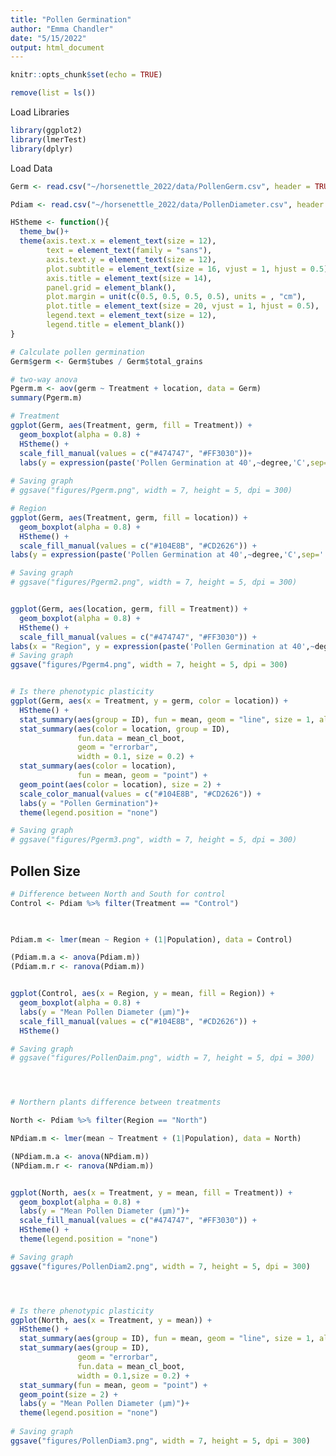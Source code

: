 ```yaml
---
title: "Pollen Germination"
author: "Emma Chandler"
date: "5/15/2022"
output: html_document
---
```


```r
knitr::opts_chunk$set(echo = TRUE)
```

```r
remove(list = ls())
```

Load Libraries
```r
library(ggplot2)
library(lmerTest)
library(dplyr)

```


Load Data
```r
Germ <- read.csv("~/horsenettle_2022/data/PollenGerm.csv", header = TRUE)

Pdiam <- read.csv("~/horsenettle_2022/data/PollenDiameter.csv", header = TRUE)
```

```r
HStheme <- function(){            
  theme_bw()+                          
  theme(axis.text.x = element_text(size = 12), 
        text = element_text(family = "sans"), 
        axis.text.y = element_text(size = 12),
        plot.subtitle = element_text(size = 16, vjust = 1, hjust = 0.5),
        axis.title = element_text(size = 14),
        panel.grid = element_blank(),
        plot.margin = unit(c(0.5, 0.5, 0.5, 0.5), units = , "cm"),
        plot.title = element_text(size = 20, vjust = 1, hjust = 0.5),
        legend.text = element_text(size = 12),
        legend.title = element_blank())
}
```



```r

# Calculate pollen germination
Germ$germ <- Germ$tubes / Germ$total_grains

# two-way anova
Pgerm.m <- aov(germ ~ Treatment + location, data = Germ)
summary(Pgerm.m)

# Treatment
ggplot(Germ, aes(Treatment, germ, fill = Treatment)) +
  geom_boxplot(alpha = 0.8) +
  HStheme() +
  scale_fill_manual(values = c("#474747", "#FF3030"))+
  labs(y = expression(paste('Pollen Germination at 40',~degree,'C',sep='')))
  
# Saving graph
# ggsave("figures/Pgerm.png", width = 7, height = 5, dpi = 300)

# Region
ggplot(Germ, aes(Treatment, germ, fill = location)) +
  geom_boxplot(alpha = 0.8) +
  HStheme() +
  scale_fill_manual(values = c("#104E8B", "#CD2626")) +
labs(y = expression(paste('Pollen Germination at 40',~degree,'C',sep='')))

# Saving graph
# ggsave("figures/Pgerm2.png", width = 7, height = 5, dpi = 300)


ggplot(Germ, aes(location, germ, fill = Treatment)) +
  geom_boxplot(alpha = 0.8) +
  HStheme() +
  scale_fill_manual(values = c("#474747", "#FF3030")) +
labs(x = "Region", y = expression(paste('Pollen Germination at 40',~degree,'C',sep='')))
# Saving graph
ggsave("figures/Pgerm4.png", width = 7, height = 5, dpi = 300)


# Is there phenotypic plasticity
ggplot(Germ, aes(x = Treatment, y = germ, color = location)) +
  HStheme() +
  stat_summary(aes(group = ID), fun = mean, geom = "line", size = 1, alpha = 0.7) +
  stat_summary(aes(color = location, group = ID), 
               fun.data = mean_cl_boot,
               geom = "errorbar",
               width = 0.1, size = 0.2) +
  stat_summary(aes(color = location),
               fun = mean, geom = "point") +
  geom_point(aes(color = location), size = 2) +
  scale_color_manual(values = c("#104E8B", "#CD2626")) +
  labs(y = "Pollen Germination")+
  theme(legend.position = "none")

# Saving graph
# ggsave("figures/Pgerm3.png", width = 7, height = 5, dpi = 300)

```

## Pollen Size
```r

# Difference between North and South for control
Control <- Pdiam %>% filter(Treatment == "Control")


  
Pdiam.m <- lmer(mean ~ Region + (1|Population), data = Control)

(Pdiam.m.a <- anova(Pdiam.m))
(Pdiam.m.r <- ranova(Pdiam.m))


ggplot(Control, aes(x = Region, y = mean, fill = Region)) +
  geom_boxplot(alpha = 0.8) +
  labs(y = "Mean Pollen Diameter (µm)")+
  scale_fill_manual(values = c("#104E8B", "#CD2626")) +
  HStheme()

# Saving graph
# ggsave("figures/PollenDaim.png", width = 7, height = 5, dpi = 300)




# Northern plants difference between treatments

North <- Pdiam %>% filter(Region == "North")

NPdiam.m <- lmer(mean ~ Treatment + (1|Population), data = North)

(NPdiam.m.a <- anova(NPdiam.m))
(NPdiam.m.r <- ranova(NPdiam.m))


ggplot(North, aes(x = Treatment, y = mean, fill = Treatment)) +
  geom_boxplot(alpha = 0.8) +
  labs(y = "Mean Pollen Diameter (µm)")+
  scale_fill_manual(values = c("#474747", "#FF3030")) +
  HStheme() +
  theme(legend.position = "none")

# Saving graph
ggsave("figures/PollenDiam2.png", width = 7, height = 5, dpi = 300)




# Is there phenotypic plasticity
ggplot(North, aes(x = Treatment, y = mean)) +
  HStheme() +
  stat_summary(aes(group = ID), fun = mean, geom = "line", size = 1, alpha = 0.7) +
  stat_summary(aes(group = ID), 
               geom = "errorbar",
               fun.data = mean_cl_boot,
               width = 0.1,size = 0.2) +
  stat_summary(fun = mean, geom = "point") +
  geom_point(size = 2) +
  labs(y = "Mean Pollen Diameter (µm)")+
  theme(legend.position = "none")
  
# Saving graph
ggsave("figures/PollenDiam3.png", width = 7, height = 5, dpi = 300)


```

